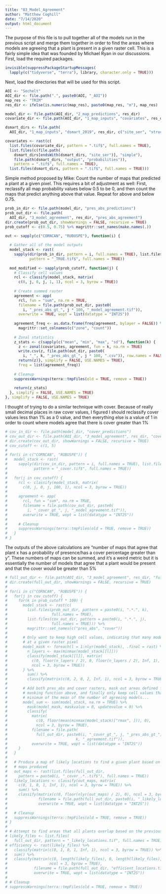 ```yaml
---
title: "03_Model_Agreement"
author: "Matthew Coghill"
date: "7/14/2020"
output: html_document
---
```


The purpose of this file is to pull together all of the models run in the previous script and merge them together in order to find the areas where models are agreeing that a plant is present in a given raster cell. This is a fairly simple idea that was founded by Michael Ryan in our discussions. First, load the required packages.

```r

invisible(suppressPackageStartupMessages(
  lapply(c("tidyverse", "terra"), library, character.only = TRUE)))

```

Next, load the directories that will be used for this script.

```r

AOI <- "Sechelt"
AOI_dir <- file.path(".", paste0(AOI, "_AOI"))
map_res <- "TRIM"
res_dir <- ifelse(is.numeric(map_res), paste0(map_res, "m"), map_res)

model_dir <- file.path(AOI_dir, "2_map_predictions", res_dir)
covariate_dir <- file.path(AOI_dir, "1_map_inputs", "covariates", res_dir)

dsmart_dirs <- file.path(
  AOI_dir, "1_map_inputs", "dsmart_2019", res_dir, c("site_ser", "struct_stg"))

covariates <- rast(c(
  list.files(covariate_dir, pattern = ".tif$", full.names = TRUE),
  list.files(c(file.path(
    dsmart_dirs[endsWith(dsmart_dirs, "site_ser")], "simple"), 
    file.path(dsmart_dirs, "output", "probabilities")), 
    pattern = ".tif$", full.names = TRUE),
  list.files(dsmart_dirs, pattern = ".tif$", full.names = TRUE)))

```

Simple method proposed by Mike: Count the number of maps that predicted a plant at a given pixel. This requires a bit of adjustment as well: First, reclassify all map probability values below 0.5 to be 0, and then count the maps that predict anything above that value. Repeat for above and below 0.75.

```r

prob_in_dir <- file.path(model_dir, "pres_abs_predictions")
prob_out_dir <- file.path(
  AOI_dir, "3_model_agreement", res_dir, "pres_abs_agreement")
dir.create(prob_out_dir, showWarnings = FALSE, recursive = TRUE)
prob_cutoff <- c(0.5, 0.75) %>% magrittr::set_names(make.names(.))

out <- sapply(c("CORNCAN", "RUBUSPE"), function(i) {
  
  # Gather all of the model outputs
  model_stack <- rast(
    sapply(dir(prob_in_dir, pattern = i, full.names = TRUE), list.files, 
           pattern = "_TRUE.tif$", full.names = TRUE))
  
  mod_modified <- sapply(prob_cutoff, function(j) {
    # Classify cell values
    rcl <- classify(model_stack, matrix(
      c(0, j, 0, j, 1, 1), ncol = 3, byrow = TRUE))
    
    # Create summed raster
    agreement <- app(
      rcl, fun = "sum", na.rm = TRUE,
      filename = file.path(prob_out_dir, paste0(
        i, "_pres_abs_gt_", j * 100, "_model_agreement.tif")), 
      overwrite = TRUE, wopt = list(datatype = "INT2S"))
    
    agreement_freq <- as.data.frame(freq(agreement, bylayer = FALSE)) %>%
      magrittr::set_colnames(c("zone", "count"))
    
    # Zonal statistics
    z_stats <- c(sapply(c("mean", "min", "max", "sd"), function(k) {
      z <- zonal(covariates, agreement, fun = k, na.rm = TRUE)
      write.csv(z, file.path(out_dir, paste0(
        i, "_", k, "_pres_abs_gt_", j * 100, ".csv")), row.names = FALSE)
      return(z)}, simplify = FALSE, USE.NAMES = TRUE), 
      freq = list(agreement_freq))
    
    # Cleanup
    suppressWarnings(terra::tmpFiles(old = TRUE, remove = TRUE))
    
    return(z_stats)
  }, simplify = FALSE, USE.NAMES = TRUE)
}, simplify = FALSE, USE.NAMES = TRUE)

```

I thought of trying to do a similar technique with cover. Because of really small decimal places in raw cover values, I figured I should reclassify cover values less than 1% as a 0 value, and then everything else is a value of 1 in order to count where models agree that there is cover greater than 1%

```r

# cov_in_dir <- file.path(model_dir, "cover_predictions")
# cov_out_dir <- file.path(AOI_dir, "3_model_agreement", res_dir, "cover_agreement")
# dir.create(cov_out_dir, showWarnings = FALSE, recursive = TRUE)
# cov_cutoff <- c(1, 5)
# 
# for(i in c("CORNCAN", "RUBUSPE")) {
#   model_stack <- rast(
#     sapply(dir(cov_in_dir, pattern = i, full.names = TRUE), list.files, 
#            pattern = "_cover.tif$", full.names = TRUE))
#   
#   for(j in cov_cutoff) {
#     rcl <- classify(model_stack, matrix(
#       c(0, j, 0, j, 100, 1), ncol = 3, byrow = TRUE))
#     
#     agreement <- app(
#       rcl, fun = "sum", na.rm = TRUE,
#       filename = file.path(cov_out_dir, paste0(
#         i, "_cover_gt_", j, "_model_agreement.tif")), 
#       overwrite = TRUE, wopt = list(datatype = "INT2S"))
#     
#     # Cleanup
#     suppressWarnings(terra::tmpFiles(old = TRUE, remove = TRUE))
#   }
# }

```

The outputs of the above calculations are "number of maps that agree that plant x has a probability of presence/has a cover percentage greater than y". These numbers of maps can be summed, and it's a weird metric but it is essentially the number of models that agree that a plant would be present and that the cover would be greater than 5%

```r

# full_out_dir <- file.path(AOI_dir, "3_model_agreement", res_dir, "full_agreement")
# dir.create(full_out_dir, showWarnings = FALSE, recursive = TRUE)
# 
# for(i in c("CORNCAN", "RUBUSPE")) {
#   for(j in cov_cutoff) {
#     for(k in prob_cutoff * 100) {
#       model_stack <- rast(c(
#         list.files(prob_out_dir, pattern = paste0(i, ".*.", k),
#                    full.names = TRUE), 
#         list.files(cov_out_dir, pattern = paste0(i, ".*.", j), 
#                    full.names = TRUE))) %>% 
#         magrittr::set_names(c("pres_abs", "cover"))
#       
#       # Only want to keep high cell values, indicating that many models agree
#       # at a given raster pixel
#       model_mask <- foreach(l = 1:nlyr(model_stack), .final = rast) %do% {
#         n_layers <- max(minmax(model_stack[[l]]))
#         classify(model_stack[[l]], matrix(
#           c(0, floor(n_layers / 2), 0, floor(n_layers / 2), Inf, 1), 
#           ncol = 3, byrow = TRUE))
#       } %>% 
#         sum() %>% 
#         classify(matrix(c(0, 2, 0, 2, Inf, 1), ncol = 3, byrow = TRUE))
#       
#       # Add both pres_abs and cover rasters, mask out areas defined from the 
#       # masking function above, and finally only keep cell values that are
#       # minimum of the mean of the number of agreeing models...
#       model_sum <- sum(model_stack, na.rm = TRUE) %>% 
#         mask(model_mask, maskvalue = 0, updatevalue = 0) %>% 
#         classify(
#           matrix(
#             c(0, floor(mean(minmax(model_stack)["rmax", ])), 0), 
#             ncol = 3, byrow = TRUE),
#           filename = file.path(
#             full_out_dir, paste0(i, "_cover_gt_", j, "_pres_abs_gt_",
#                               k, "_agreement.tif")), 
#           overwrite = TRUE, wopt = list(datatype = "INT2S"))
#     }
#   }
#   
#   # Produce a map of likely locations to find a given plant based on all other
#   # maps produced
#   out_maps <- rast(list.files(full_out_dir,
#     pattern = paste0(i, "_cover_.*..tif$"), full.names = TRUE))
#   likely_locations <- classify(out_maps, matrix(
#     c(0, 1, 0, 1, Inf, 1), ncol = 3, byrow = TRUE)) %>% 
#     sum() %>% 
#     classify(matrix(c(0, floor(nlyr(out_maps) / 2), 0), ncol = 3, byrow = TRUE), 
#              filename = file.path(full_out_dir, paste0(i, "_likely_locations.tif")), 
#              overwrite = TRUE, wopt = list(datatype = "INT2S"))
#   
#   # Cleanup
#   suppressWarnings(terra::tmpFiles(old = TRUE, remove = TRUE))
# }
# 
# # Attempt to find areas that all plants overlap based on the previous maps.
# likely_files <- list.files(
#   full_out_dir, pattern = "_likely_locations.tif", full.names = TRUE)
# efficiency <- rast(likely_files) %>% 
#   classify(matrix(c(0, 1, 0, 1, Inf, 1), ncol = 3, byrow = TRUE)) %>% 
#   sum() %>% 
#   classify(matrix(c(0, length(likely_files), 0, length(likely_files), Inf, 1),
#                   ncol = 3, byrow = TRUE), 
#            filename = file.path(full_out_dir, "efficient_locations.tif"), 
#            overwrite = TRUE, wopt = list(datatype = "INT2S"))
# 
# # Cleanup
# suppressWarnings(terra::tmpFiles(old = TRUE, remove = TRUE))

```
